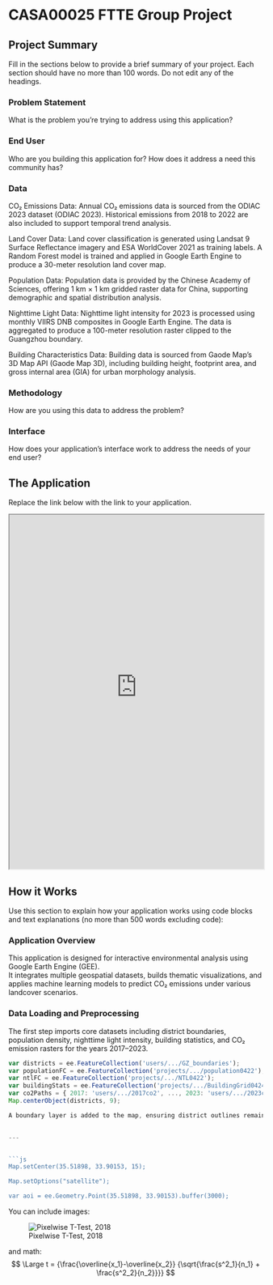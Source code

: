 # CASA00025 FTTE Group Project

## Project Summary 

Fill in the sections below to provide a brief summary of your project. Each section should have no more than 100 words. Do not edit any of the headings.

### Problem Statement 

What is the problem you’re trying to address using this application? 

### End User 

Who are you building this application for? How does it address a need this community has?

### Data

CO₂ Emissions Data:
Annual CO₂ emissions data is sourced from the ODIAC 2023 dataset (ODIAC 2023). Historical emissions from 2018 to 2022 are also included to support temporal trend analysis.

Land Cover Data:
Land cover classification is generated using Landsat 9 Surface Reflectance imagery and ESA WorldCover 2021 as training labels. A Random Forest model is trained and applied in Google Earth Engine to produce a 30-meter resolution land cover map.

Population Data:
Population data is provided by the Chinese Academy of Sciences, offering 1 km × 1 km gridded raster data for China, supporting demographic and spatial distribution analysis.

Nighttime Light Data:
Nighttime light intensity for 2023 is processed using monthly VIIRS DNB composites in Google Earth Engine. The data is aggregated to produce a 100-meter resolution raster clipped to the Guangzhou boundary.

Building Characteristics Data:
Building data is sourced from Gaode Map’s 3D Map API (Gaode Map 3D), including building height, footprint area, and gross internal area (GIA) for urban morphology analysis.

### Methodology

How are you using this data to address the problem?

### Interface

How does your application's interface work to address the needs of your end user?

## The Application 

Replace the link below with the link to your application.

:::{.column-page}

<iframe src='https://ollielballinger.users.earthengine.app/view/turkey-earthquake' width='100%' height='700px'></iframe>

:::
## How it Works 

Use this section to explain how your application works using code blocks and text explanations (no more than 500 words excluding code):

### Application Overview

This application is designed for interactive environmental analysis using Google Earth Engine (GEE).  
It integrates multiple geospatial datasets, builds thematic visualizations, and applies machine learning models to predict CO₂ emissions under various landcover scenarios.

### Data Loading and Preprocessing

The first step imports core datasets including district boundaries, population density, nighttime light intensity, building statistics, and CO₂ emission rasters for the years 2017–2023.

```js
var districts = ee.FeatureCollection('users/.../GZ_boundaries');
var populationFC = ee.FeatureCollection('projects/.../population0422');
var ntlFC = ee.FeatureCollection('projects/.../NTL0422');
var buildingStats = ee.FeatureCollection('projects/.../BuildingGrid0424');
var co2Paths = { 2017: 'users/.../2017co2', ..., 2023: 'users/.../2023co2' };
Map.centerObject(districts, 9);

A boundary layer is added to the map, ensuring district outlines remain on top of all visualizations.
 

---


```js
Map.setCenter(35.51898, 33.90153, 15);

Map.setOptions("satellite");

var aoi = ee.Geometry.Point(35.51898, 33.90153).buffer(3000);
```

You can include images:

![Pixelwise T-Test, 2018](images/beirut_change_2020.jpg)

and math:
$$ \Large t = {\frac{\overline{x_1}-\overline{x_2}} {\sqrt{\frac{s^2_1}{n_1} + \frac{s^2_2}{n_2}}}} $$


